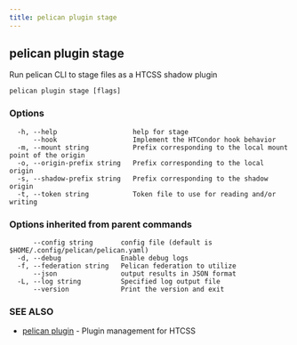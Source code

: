 ```yaml
---
title: pelican plugin stage
---
```


## pelican plugin stage

Run pelican CLI to stage files as a HTCSS shadow plugin

```
pelican plugin stage [flags]
```

### Options

```
  -h, --help                   help for stage
      --hook                   Implement the HTCondor hook behavior
  -m, --mount string           Prefix corresponding to the local mount point of the origin
  -o, --origin-prefix string   Prefix corresponding to the local origin
  -s, --shadow-prefix string   Prefix corresponding to the shadow origin
  -t, --token string           Token file to use for reading and/or writing
```

### Options inherited from parent commands

```
      --config string       config file (default is $HOME/.config/pelican/pelican.yaml)
  -d, --debug               Enable debug logs
  -f, --federation string   Pelican federation to utilize
      --json                output results in JSON format
  -L, --log string          Specified log output file
      --version             Print the version and exit
```

### SEE ALSO

* [pelican plugin](/commands-reference/plugin/)	 - Plugin management for HTCSS
